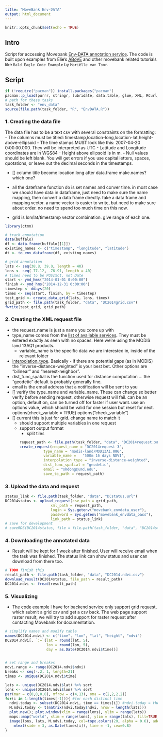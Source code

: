 ```yaml
---
title: "MoveBank Env-DATA"
output: html_document
---
```


```r
knitr::opts_chunk$set(echo = TRUE)
```

## Intro
  Script for accessing Movebank [Env-DATA annotation service](https://www.movebank.org/cms/movebank-content/env-data).
  The code is built upon examples from Elie's [ABoVE](https://github.com/ABoVE-AotM/above) and other movebank related tutorials like `Bald Eagle Code Example` by `Mariëlle van Toor`.

## Script

```r
if (!require("pacman")) install.packages("pacman")
pacman::p_load(purrr, stringr, lubridate, data.table, glue, XML, RCurl, ggplot2, maps)
# path for these tasks
task_folder <- "env_data"
source(file.path(task_folder, "R", "EnvDATA.R"))
```


### 1. Creating the data file

The data file has to be a text csv with several constraints on the formatting:
- The columns must be titled: timestamp,location-long,location-lat,height-above-ellipsoid
- The time stamps MUST look like this: 2007-04-20 0:00:00.000. They will be interpreted as UTC
- Latitude and Longitude coordinates are in WGS84
- Height above ellipsoid is in m.
- Null values should be left blank.
You will get errors if you use capital letters, spaces, quotations, or leave out the decimal seconds in the timestamps.

- [] column title become location.long after data.frame make.names? which one?
- all the dateframe function do is set names and conver time. in most case we should have data in dataframe, just need to make sure the name mapping, then convert a data frame directly. take a data frame and mapping vector.
  a name vector is easier to write, but need to make sure about order. no need to spend too much time on this now.

- grid is lon/lat/timestamp vector combination. give range of each one.

```r
library(ctmm)

# track annotation
data(buffalo)
df <- data.frame(buffalo[[1]])
existing_names <- c("timestamp", "longitude", "latitude")
dt <- to_env_dataframe(df, existing_names)

# grid annotation
lats <- seq(38.8, 39.0, length = 40)
lons <- seq(-77.12, -76.91, length = 40)
# times need to be POSIXct, not Date
start <- ymd_hms("2014-01-01 0:00:00")
finish <- ymd_hms("2014-12-31 0:00:00")
timestep <- ddays(20)
times <- seq(start, finish, by = timestep)
test_grid <- create_data_grid(lats, lons, times)
grid_path <- file.path(task_folder, "data", "DC2014grid.csv")
fwrite(test_grid, grid_path)
```


### 2. Creating the XML request file
- the request_name is just a name you come up with
- type_name comes from the [list of available services](http://www.bioinfo.mpg.de/orn-gateway/services2.jsp). They must be entered exactly as seen with no spaces. Here we’re using the MODIS land 13AQ1 products.
  - variable_name is the specific data we are interested in, inside of the relevant folder
- [interpolation_type](https://www.movebank.org/node/6400). Basically - if there are potential gaps (as in MODIS) the “inverse-distance-weighted” is your best bet. Other options are “bilinear” and “nearest-neighbor”.
- dist_func_spatial is the function used for distance computation … the “geodetic” default is probably generally fine.
- email is the email address that a notification will be sent to you
- [] verify the type_name and variable_name. These can change so better verify before sending request, otherwise request will fail.
  can be an option, default on, can be turned off for faster if user want. use an options value, which should be valid for one session but reset for next. 
  options(check_variable = TRUE)
  options("check_variable")
- [] current this is just for grid. change name to match it
  - should support multiple variables in one request
  - support output format
    - split tiles
```r
request_path <- file.path(task_folder, "data", "DC2014request.xml")
create_request(request_name = "DC2014request-3",
               type_name = "modis-land/MOD13A1.006", 
               variable_name =   "500m 16 days NDVI",  
               interpolation_type = "inverse-distance-weighted",
               dist_func_spatial = "geodetic",
               email = "xhdong@umd.edu",
               save_to_path = request_path)
```


### 3. Upload the data and request

```r
status_link <- file.path(task_folder, "data", "DCstatus.url")
DC2014status <- upload_request(csv_path = grid_path, 
                     xml_path = request_path,
                     login = Sys.getenv("movebank_envdata_user"), 
                     password = Sys.getenv("movebank_envdata_pass"), 
                     link_path = status_link)
# save for development
# saveRDS(DC2014status, file = file.path(task_folder, "data", "DC2014status.rds"))
```


### 4. Downloading the annotated data
- Result will be kept for 1 week after finished. User will receive email when the task was finished. The status link can show status and user can download from there too.

```r
# TODO finish this
result_path <- file.path(task_folder, "data", "DC2014.ndvi.csv")
download_result(DC2014status, file_path = result_path)
DC2014.ndvi <- fread(result_path)
```


### 5. Visualizing
- The code example I have for backend service only support grid request, which submit a grid csv and get a csv back. The web page support raster result, we will try to add support for raster request after contacting Movebank for documentation.

```r
# simplify names and modify table
names(DC2014.ndvi) <- c("time", "lon", "lat", "height", "ndvi")
DC2014.ndvi[, `:=`(lat = round(lat, 5), 
                   lon = round(lon, 5), 
                   day = as.Date(DC2014.ndvi$time))]

                            
# set range and breakes
ndvi.range <- range(DC2014.ndvi$ndvi)
breaks <- seq(-.2, 1, length=21)
times <- unique(DC2014.ndvi$time)

lats <- unique(DC2014.ndvi$lat) %>% sort
lons <- unique(DC2014.ndvi$lon) %>% sort
par(mar = c(0,0,0,0), mfrow = c(4,13), oma = c(2,2,2,2))
for(i in 1:length(times[-1])){ #for each distinct time
  ndvi.today <- subset(DC2014.ndvi, time == times[i]) #ndvi.today = the NDVI for that time
  M.ndvi.today <- t(matrix(ndvi.today$ndvi, nrow = length(lats)))
  plot.new(); plot.window(xlim = range(lons), ylim = range(lats))
  maps::map("world", xlim = range(lons), ylim = range(lats), fill=TRUE, col="grey", add=TRUE)
  image(lons, lats, M.ndvi.today, col=topo.colors(20, alpha = 0.6), add=TRUE, breaks = breaks) 
    mtext(side = 3, as.Date(times[i]), line = -1, cex=0.8)
}

```  
  
